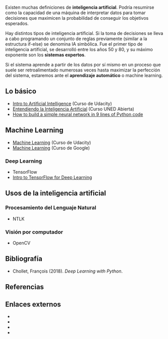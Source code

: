 {{header|1=Inteligencia artificial}}

Existen muchas definiciones de '''inteligencia artificial'''. Podría resumirse como la capacidad de una máquina de interpretar datos para tomar decisiones que maximicen la probabilidad de conseguir los objetivos esperados.

Hay distintos tipos de inteligencia artificial. Si la toma de decisiones se lleva a cabo programando un conjunto de reglas previamente (similar a la estructura if-else) se denomina IA simbólica. Fue el primer tipo de inteligencia artificial, se desarrolló entre los años 50 y 80, y su máximo exponente son los '''sistemas expertos'''.

Si el sistema aprende a partir de los datos por sí mismo en un proceso que suele ser retroalimentado numerosas veces hasta maximizar la perfección del sistema, estaremos ante el '''aprendizaje automático''' o machine learning.

== Lo básico ==

* [https://eu.udacity.com/course/intro-to-artificial-intelligence--cs271 Intro to Artificial Intelligence] (Curso de Udacity)
* [https://iedra.uned.es/courses/course-v1:UNED+InteligArtific_001+2018/about Entendiendo la Inteligencia Artificial] (Curso UNED Abierta)
* [https://medium.com/technology-invention-and-more/how-to-build-a-simple-neural-network-in-9-lines-of-python-code-cc8f23647ca1 How to build a simple neural network in 9 lines of Python code]

== Machine Learning ==

* [https://eu.udacity.com/course/machine-learning--ud262 Machine Learning] (Curso de Udacity)
* [https://developers.google.com/machine-learning/crash-course/ml-intro Machine Learning] (Curso de Google)

=== Deep Learning ===

* TensorFlow
* [https://eu.udacity.com/course/intro-to-tensorflow-for-deep-learning--ud187 Intro to TensorFlow for Deep Learning]

== Usos de la inteligencia artificial ==

=== Procesamiento del Lenguaje Natural === 

* NTLK

<!--

 Procesamiento del Lenguaje Natural https://www.youtube.com/watch?v=kKe4M4iSclc
Se conoce como Procesamiento del Lenguaje Natural (en inglés Natural Language Processing) a un campo de la informática y la lingüística que consiste en analizar textos para extraer información y en ocasiones generar otros textos distintos. Un ejemplo muy conocido puede ser el de traducción automática de textos. Se han hecho avances en los últimos años usando sobre todo aproximaciones estadísticas, pero es un campo al que le queda todavía mucho recorrido.

El vídeo es una presentación de la biblioteca NLTK para procesamiento del lenguaje natural con Python. En muy pocas líneas consigue crear un rudimentario clasificador de spam, calculando la frecuencia de aparición de palabras.

Bibliotecas

    Natural Language Toolkit para Python http://www.nltk.org/

Cursos

    Stanford https://www.coursera.org/nlp/class/index
    
    -->

=== Visión por computador ===

* OpenCV

<!--
 Procesamiento de Imágenes
El procesamiento de imágenes (en inglés Image processing) consiste en aplicar técnicas automáticas de análisis de imagen mediante computador. Un ejemplo conocido puede ser la detección y lectura de matrículas automática de un radar de tráfico al momento de tomar la fotografía.

Bibliotecas

    OpenCV http://opencv.willowgarage.com/wiki/Welcome
    
    -->


== Bibliografía ==

* Chollet, François (2018). ''Deep Learning with Python''.

== Referencias ==
{{reflist}}
{{reflist-end}}

== Enlaces externos ==

* {{wikipedia|1=es|2=Inteligencia_artificial}}
* {{wikipedia|1=en|2=Artificial_Intelligence}}
* {{wikipedia|1=en|2=Open-source_robotics}}
* {{wikipedia|1=en|2=Category:Bipedal_humanoid_robots}}

{{futuro}}
{{footer}}

